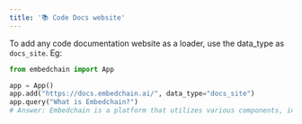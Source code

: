 ```yaml
---
title: '📚 Code Docs website'
---
```


To add any code documentation website as a loader, use the data_type as `docs_site`. Eg:

```python
from embedchain import App

app = App()
app.add("https://docs.embedchain.ai/", data_type="docs_site")
app.query("What is Embedchain?")
# Answer: Embedchain is a platform that utilizes various components, including paid/proprietary ones, to provide what is believed to be the best configuration available. It uses LLM (Language Model) providers such as OpenAI, Anthpropic, Vertex_AI, GPT4ALL, Azure_OpenAI, LLAMA2, JINA, Ollama, Together and COHERE. Embedchain allows users to import and utilize these LLM providers for their applications.'
```
